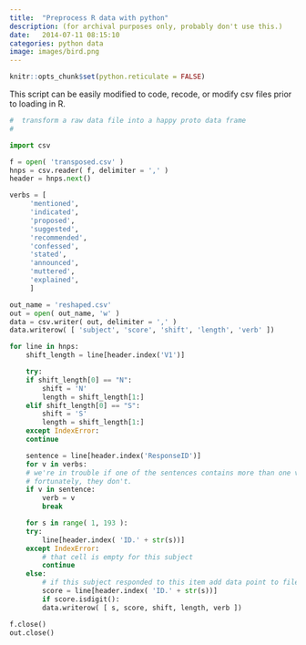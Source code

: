 ```yaml
---
title:  "Preprocess R data with python"
description: (for archival purposes only, probably don't use this.)
date:   2014-07-11 08:15:10
categories: python data
image: images/bird.png
---
```


```r
knitr::opts_chunk$set(python.reticulate = FALSE)
```

This script can be easily modified to code, recode, or modify csv
files prior to loading in R.

```python
#  transform a raw data file into a happy proto data frame
#

import csv

f = open( 'transposed.csv' )
hnps = csv.reader( f, delimiter = ',' )
header = hnps.next()

verbs = [
	 'mentioned',
	 'indicated',
	 'proposed',
	 'suggested',
	 'recommended',
	 'confessed',
	 'stated',
	 'announced',
	 'muttered',
	 'explained',
	 ]

out_name = 'reshaped.csv'
out = open( out_name, 'w' )
data = csv.writer( out, delimiter = ',' )
data.writerow( [ 'subject', 'score', 'shift', 'length', 'verb' ])

for line in hnps:
    shift_length = line[header.index('V1')]

    try:
	if shift_length[0] == "N":
	    shift = 'N'
	    length = shift_length[1:]
	elif shift_length[0] == "S":
	    shift = 'S'
	    length = shift_length[1:]
    except IndexError:
	continue

    sentence = line[header.index('ResponseID')]
    for v in verbs:
	# we're in trouble if one of the sentences contains more than one verb
	# fortunately, they don't.
	if v in sentence:
	    verb = v
	    break

    for s in range( 1, 193 ):
	try:
	    line[header.index( 'ID.' + str(s))]
	except IndexError:
	    # that cell is empty for this subject
	    continue
	else:
	    # if this subject responded to this item add data point to file
	    score = line[header.index( 'ID.' + str(s))]
	    if score.isdigit():
		data.writerow( [ s, score, shift, length, verb ])

f.close()
out.close()
```
